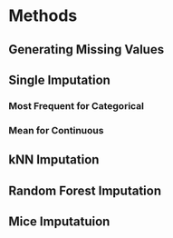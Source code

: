 # Methods


## Generating Missing Values




## Single Imputation

### Most Frequent for Categorical

### Mean for Continuous


## kNN Imputation




## Random Forest Imputation




## Mice Imputatuion